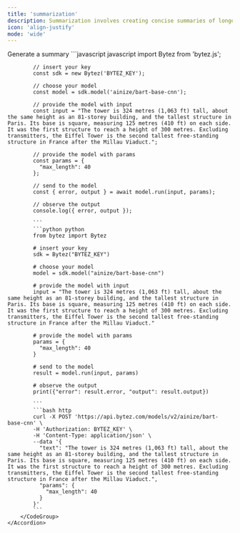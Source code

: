 ```yaml
---
title: 'summarization'
description: Summarization involves creating concise summaries of longer texts. Use cases include news summarization, document summarization, and generating abstracts
icon: 'align-justify'
mode: 'wide'
---
```


<AccordionGroup>
	<Accordion defaultOpen="true" title="Basic usage">
		Generate a summary
		<CodeGroup>
			```javascript javascript
			import Bytez from 'bytez.js';
			
			// insert your key
			const sdk = new Bytez('BYTEZ_KEY');
			
			// choose your model
			const model = sdk.model('ainize/bart-base-cnn');
			
			// provide the model with input
			const input = "The tower is 324 metres (1,063 ft) tall, about the same height as an 81-storey building, and the tallest structure in Paris. Its base is square, measuring 125 metres (410 ft) on each side. It was the first structure to reach a height of 300 metres. Excluding transmitters, the Eiffel Tower is the second tallest free-standing structure in France after the Millau Viaduct.";
			
			// provide the model with params
			const params = {
			  "max_length": 40
			};
			
			// send to the model
			const { error, output } = await model.run(input, params);
			
			// observe the output
			console.log({ error, output });
			
			```
			```python python
			from bytez import Bytez
			
			# insert your key
			sdk = Bytez("BYTEZ_KEY")
			
			# choose your model
			model = sdk.model("ainize/bart-base-cnn")
			
			# provide the model with input
			input = "The tower is 324 metres (1,063 ft) tall, about the same height as an 81-storey building, and the tallest structure in Paris. Its base is square, measuring 125 metres (410 ft) on each side. It was the first structure to reach a height of 300 metres. Excluding transmitters, the Eiffel Tower is the second tallest free-standing structure in France after the Millau Viaduct."
			
			# provide the model with params
			params = {
			  "max_length": 40
			}
			
			# send to the model
			result = model.run(input, params)
			
			# observe the output
			print({"error": result.error, "output": result.output})
			
			```
			```bash http
			curl -X POST 'https://api.bytez.com/models/v2/ainize/bart-base-cnn' \
			-H 'Authorization: BYTEZ_KEY' \
			-H 'Content-Type: application/json' \
			--data '{
			  "text": "The tower is 324 metres (1,063 ft) tall, about the same height as an 81-storey building, and the tallest structure in Paris. Its base is square, measuring 125 metres (410 ft) on each side. It was the first structure to reach a height of 300 metres. Excluding transmitters, the Eiffel Tower is the second tallest free-standing structure in France after the Millau Viaduct.",
			  "params": {
			    "max_length": 40
			  }
			}'
			```
		</CodeGroup>
	</Accordion>
</AccordionGroup>